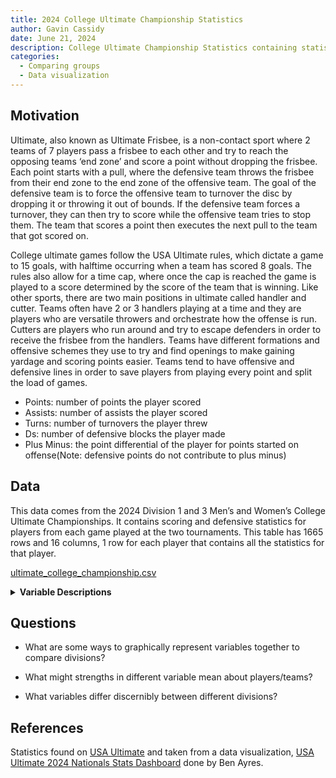 ```yaml
---
title: 2024 College Ultimate Championship Statistics
author: Gavin Cassidy
date: June 21, 2024
description: College Ultimate Championship Statistics containing statistics from the 2024 Division 1 and 3 Men's and Women's Ultimate Championships 
categories:
  - Comparing groups
  - Data visualization
---
```


## Motivation

Ultimate, also known as Ultimate Frisbee, is a non-contact sport where 2 teams of 7 players pass a frisbee to each other and try to reach the opposing teams 'end zone' and score a point without dropping the frisbee. Each point starts with a pull, where the defensive team throws the frisbee from their end zone to the end zone of the offensive team. The goal of the defensive team is to force the offensive team to turnover the disc by dropping it or throwing it out of bounds. If the defensive team forces a turnover, they can then try to score while the offensive team tries to stop them. The team that scores a point then executes the next pull to the team that got scored on.

College ultimate games follow the USA Ultimate rules, which dictate a game to 15 goals, with halftime occurring when a team has scored 8 goals. The rules also allow for a time cap, where once the cap is reached the game is played to a score determined by the score of the team that is winning. Like other sports, there are two main positions in ultimate called handler and cutter. Teams often have 2 or 3 handlers playing at a time and they are players who are versatile throwers and orchestrate how the offense is run. Cutters are players who run around and try to escape defenders in order to receive the frisbee from the handlers. Teams have different formations and offensive schemes they use to try and find openings to make gaining yardage and scoring points easier. Teams tend to have offensive and defensive lines in order to save players from playing every point and split the load of games.

::: {.callout-note collapse="true" title="Measured Statistics" appearance="minimal"}
-   Points: number of points the player scored
-   Assists: number of assists the player scored
-   Turns: number of turnovers the player threw
-   Ds: number of defensive blocks the player made
-   Plus Minus: the point differential of the player for points started on offense(Note: defensive points do not contribute to plus minus)
:::

## Data

This data comes from the 2024 Division 1 and 3 Men's and Women's College Ultimate Championships. It contains scoring and defensive statistics for players from each game played at the two tournaments. This table has 1665 rows and 16 columns, 1 row for each player that contains all the statistics for that player.

[ultimate_college_championship.csv](../data/ultimate_college_championship.csv)

<details>

<summary><b>Variable Descriptions</b></summary>

| Variable         | Description                                               |
|--------------------------|----------------------------------------------|
| player           | player name                                               |
| level            | the level that the player was competing at                |
| gender           | gender of the player's division                           |
| division         | level and gender of the competing player's division       |
| team_name        | full name of the players team                             |
| Turns            | the number of turnovers the player threw                  |
| Ds               | the number of defensive blocks the player made            |
| Assists          | the number of assists the player threw                    |
| Points           | the number of points the player scored                    |
| plus_minus       | the point differential of the player for offensive points |
| team_games       | the number of games played                                |
| turns_per_game   | the average turnovers per game                            |
| ds_per_game      | the average defensive blocks per game                     |
| ast_per_game     | the average assists per game                              |
| pts_per_game     | the average pts per game                                  |
| pls_mns_per_game | the average plus minus per game                           |

::: {.callout-note collapse="true" title="Background Information" appearance="minimal"}
-   The 2024 Division 3 College Ultimate Championships took place May 18th-20th, where St. Olaf's Berzerkers won the Men's Championship over Williams WUFO. In the Women's Championship, Portland UPRoar defeated Carleton College Eclipse in the finals. Each division had 16 teams.

-   The 2024 Division 1 College Ultimate Championships took place May 24th-27th, where Brown Brownian Motion defeated Cal Poly-SLO Slocore in the Men's Championship. North Carolina Pleiades defeated Stanford Superfly in the Women's Championship. Each division had 20 teams.
:::

</details>

## Questions

-   What are some ways to graphically represent variables together to compare divisions?

-   What might strengths in different variable mean about players/teams?

-   What variables differ discernibly between different divisions?

## References

Statistics found on [USA Ultimate](https://play.usaultimate.org/) and taken from a data visualization, [USA Ultimate 2024 Nationals Stats Dashboard](https://public.tableau.com/app/profile/ben.ayres7024/viz/USAU2024CollegeNationals/Dashboard1) done by Ben Ayres.
